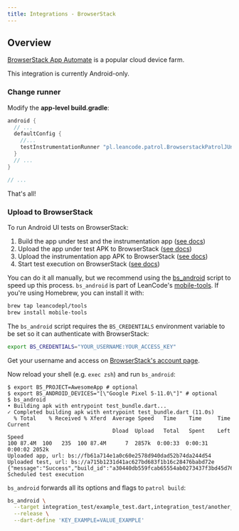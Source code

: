 ```yaml
---
title: Integrations - BrowserStack
---
```


## Overview

[BrowserStack App Automate] is a popular cloud device farm.

<Warning>This integration is currently Android-only.</Warning>

### Change runner

Modify the **app-level build.gradle**:

```groovy title="android/app/build.gradle"
android {
  // ...
  defaultConfig {
    //...
    testInstrumentationRunner "pl.leancode.patrol.BrowserstackPatrolJUnitRunner"
  }
  // ...
}

// ...
```

That's all!

### Upload to BrowserStack

To run Android UI tests on BrowserStack:

1. Build the app under test and the instrumentation app ([see docs][patrol build])
1. Upload the app under test APK to BrowserStack ([see docs][bs_app_docs])
1. Upload the instrumentation app APK to BrowserStack ([see docs][bs_test_docs])
1. Start test execution on BrowserStack ([see docs][bs_execute_docs])

You can do it all manually, but we recommend using the [bs_android] script to
speed up this process. `bs_android` is part of LeanCode's [mobile-tools]. If
you're using Homebrew, you can install it with:

```bash
brew tap leancodepl/tools
brew install mobile-tools
```

The `bs_android` script requires the `BS_CREDENTIALS` environment variable
to be set so it can authenticate with BrowserStack:

```bash
export BS_CREDENTIALS="YOUR_USERNAME:YOUR_ACCESS_KEY"
```

Get your username and access on [BrowserStack's account page][bs_account].

Now reload your shell (e.g. `exec zsh`) and run `bs_android`:

```
$ export BS_PROJECT=AwesomeApp # optional
$ export BS_ANDROID_DEVICES="[\"Google Pixel 5-11.0\"]" # optional
$ bs_android
• Building apk with entrypoint test_bundle.dart...
✓ Completed building apk with entrypoint test_bundle.dart (11.0s)
  % Total    % Received % Xferd  Average Speed   Time    Time     Time  Current
                                 Dload  Upload   Total   Spent    Left  Speed
100 87.4M  100   235  100 87.4M      7  2857k  0:00:33  0:00:31  0:00:02 2052k
Uploaded app, url: bs://fb61a714e1a0c60e2578d940dad52b74da244d54
Uploaded test, url: bs://a715b1231d41ac627bd683f1b16c28476babd72e
{"message":"Success","build_id":"a30440db559fcab65554ab0273437f3bd45d761b"}
Scheduled test execution
```

`bs_android` forwards all its options and flags to `patrol build`:

```bash
bs_android \
  --target integration_test/example_test.dart,integration_test/another_test.dart \
  --release \
  --dart-define 'KEY_EXAMPLE=VALUE_EXAMPLE'
```

[BrowserStack App Automate]: https://www.browserstack.com/app-automate
[patrol build]: /cli-commands/build
[bs_android]: https://github.com/leancodepl/mobile-tools/blob/master/bin/bs_android
[bs_app_docs]: https://www.browserstack.com/docs/app-automate/api-reference/espresso/apps
[bs_test_docs]: https://www.browserstack.com/docs/app-automate/api-reference/espresso/tests
[bs_execute_docs]: https://www.browserstack.com/docs/app-automate/api-reference/espresso/builds#execute-a-build
[bs_account]: https://www.browserstack.com/accounts/profile
[mobile-tools]: https://github.com/leancodepl/mobile-tools
